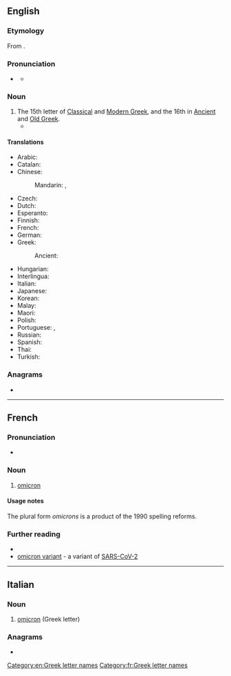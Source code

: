 {{also|ómicron|òmicron|ômicron}}
==English==
{{letter_disp2|xi|[[image:Greek_uc_omicron.png|39px]][[image:Greek_lc_omicron.png|28px]]|pi|ὂ μικρόν|Ο|ο}}

===Etymology===
From {{der|en|grc|ὂ μικρόν}}.

===Pronunciation===
* {{a|GA}} {{IPA|en|/ˈɑm.ɪ.ˌkɹɑn/|/ˈɔmɪˌkɹɑn/|/ˈoʊ.mɪ.ˌkɹɑn/|/ˈɑm.ɪ.kɹən/|/ˈɔmɪkɹən/|/ˈoʊ.mɪ.kɹən/}}
** {{audio|en|En-us-omicron-2.ogg|Audio (US)}}

===Noun===
{{en-noun|s|omicra}}

# The 15th letter of [[Classical Greek|Classical]] and [[Modern Greek]], and the 16th in [[Ancient Greek|Ancient]] and [[Old Greek]].
#* {{quote-journal
|en
|year=1750
|author=n.a. [James Russel]
|work=Letters from a Young Painter Abroad to his Friends in England
|volume=ii
|publisher=W. Russel
|title=Letter LI
|origdate=1748-01-10
|location=London
|url=https://archive.org/details/lettersfromyoung02russ/page/120/mode/2up
|page=120
|passage=The E serves both for the ''Epsilon'' and ''Eta''; the O, both for the '''''Omicron''''' and ''Omega'', and likewise for the diphthong OΥ.}}

====Translations====
{{trans-top|Greek letter}}
* Arabic: {{t|ar|أُومِيكْرُون|m|tr=ʾumikrūn}}
* Catalan: {{t+|ca|òmicron|f}}
* Chinese:
*: Mandarin: {{t+|cmn|奧密克戎|sc=Hani}}, {{t+|cmn|奥密克戎|tr=àomìkèróng|sc=Hani}}
* Czech: {{t|cs|omikron}}
* Dutch: {{t|nl|omikron|m}}
* Esperanto: {{t+|eo|omikrono}}
* Finnish: {{t+|fi|omikron}}
* French: {{t+|fr|omicron|m}}
* German: {{t+|de|Omikron|n}}
* Greek: {{t+|el|όμικρον|n}}
*: Ancient: {{t|grc|ὂ μικρόν|n}}
{{trans-mid}}
* Hungarian: {{t|hu|omikron}}
* Interlingua: {{t|ia|omicron}}
* Italian: {{t+|it|omicron|f}}
* Japanese: {{t|ja|オミクロン|tr=omikuron|sc=Jpan}}
* Korean: {{t+|ko|오미크론|sc=Kore}}
* Malay: {{t|ms|omikron}}
* Maori: {{t|mi|omikorōna  }}
* Polish: {{t+|pl|omikron|m}}
* Portuguese: {{t|pt|ómicron|m}}, {{t+|pt|ômicron|m}}
* Russian: {{t+|ru|омикро́н|m}}
* Spanish: {{t+|es|ómicron|f}}
* Thai: {{t|th|โอไมครอน}}
* Turkish: {{t|tr|omikron}}
{{trans-bottom}}

===Anagrams===
* {{anagrams|en|a=cimnoor|moronic|oncomir}}

[[Category:en:Greek letter names]]

----

==French==

===Pronunciation===
* {{fr-IPA||omicronne}}

===Noun===
{{fr-noun|m|omicron|s}}

# [[#English|omicron]] {{gloss|Greek letter}}

====Usage notes====
The plural form ''omicrons'' is a product of the 1990 spelling reforms.

===Further reading===
* {{R:TLFi}}
* [[omicron variant]] - a variant of [[SARS-CoV-2]]
[[Category:fr:Greek letter names]]

----

==Italian==
{{wikipedia|lang=it}}

===Noun===
{{it-noun|m|#}}

# [[#English|omicron]] (Greek letter)

===Anagrams===
* {{anagrams|it|a=cimnoor|cromino}}

{{C|it|Greek letter names}}